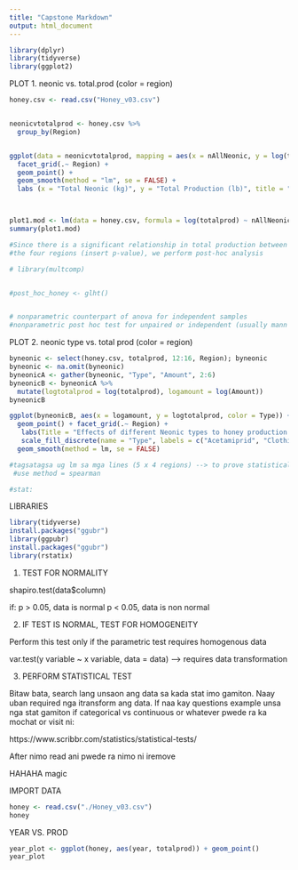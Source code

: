 ```yaml
---
title: "Capstone Markdown"
output: html_document
---
```


```r
library(dplyr)
library(tidyverse)
library(ggplot2)
```

PLOT 1. neonic vs. total.prod (color = region)
```r
honey.csv <- read.csv("Honey_v03.csv")


neonicvtotalprod <- honey.csv %>%
  group_by(Region) 


ggplot(data = neonicvtotalprod, mapping = aes(x = nAllNeonic, y = log(totalprod), group = Region)) +
  facet_grid(.~ Region) +
  geom_point() +
  geom_smooth(method = "lm", se = FALSE) +
  labs (x = "Total Neonic (kg)", y = "Total Production (lb)", title = " Bee Honey Production under Neonic Pesticide by Region")



plot1.mod <- lm(data = honey.csv, formula = log(totalprod) ~ nAllNeonic)
summary(plot1.mod)

#Since there is a significant relationship in total production between
#the four regions (insert p-value), we perform post-hoc analysis

# library(multcomp)


#post_hoc_honey <- glht()


# nonparametric counterpart of anova for independent samples
#nonparametric post hoc test for unpaired or independent (usually mann whitney)
```


PLOT 2. neonic type vs. total prod (color = region)


```r
byneonic <- select(honey.csv, totalprod, 12:16, Region); byneonic
byneonic <- na.omit(byneonic)
byneonicA <- gather(byneonic, "Type", "Amount", 2:6)
byneonicB <- byneonicA %>%
  mutate(logtotalprod = log(totalprod), logamount = log(Amount))
byneonicB

ggplot(byneonicB, aes(x = logamount, y = logtotalprod, color = Type)) + 
  geom_point() + facet_grid(.~ Region) + 
   labs(Title = "Effects of different Neonic types to honey production by Region", x = "Amount of Neonic (kg)", y = "Total Honey Production (lb)") +
   scale_fill_discrete(name = "Type", labels = c("Acetamiprid", "Clothianidin", "Imidacloprid", "Thiacloprid", "Thiamethoxam"))  +
  geom_smooth(method = lm, se = FALSE)

#tagsatagsa ug lm sa mga lines (5 x 4 regions) --> to prove statistical significance 
 #use method = spearman
```

```r
#stat:


```



LIBRARIES
```r
library(tidyverse)
install.packages("ggubr")
library(ggpubr)
install.packages("ggubr")
library(rstatix)
```

1. TEST FOR NORMALITY

shapiro.test(data$column)

if: p > 0.05, data is normal
    p < 0.05, data is non normal
    
2. IF TEST IS NORMAL, TEST FOR HOMOGENEITY

Perform this test only if the parametric test requires homogenous data

var.test(y variable ~ x variable, data = data) ---> requires data transformation

3. PERFORM STATISTICAL TEST

Bitaw bata, search lang unsaon ang data sa kada stat imo gamiton. Naay uban required nga
itransform ang data. If naa kay questions example unsa nga stat gamiton if categorical vs continuous
or whatever pwede ra ka mochat or visit ni:

https://www.scribbr.com/statistics/statistical-tests/

After nimo read ani pwede ra nimo ni iremove


HAHAHA magic

IMPORT DATA
```r
honey <- read.csv("./Honey_v03.csv")
honey
```

YEAR VS. PROD
```r
year_plot <- ggplot(honey, aes(year, totalprod)) + geom_point()
year_plot
```